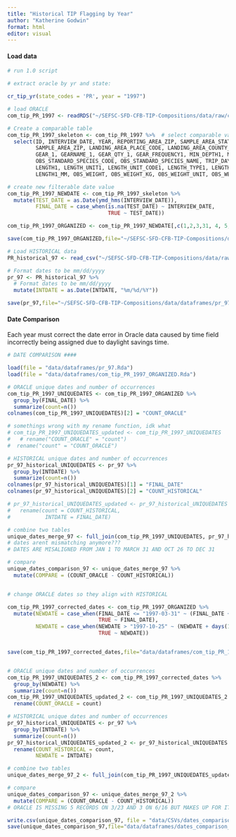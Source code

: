 ```yaml
---
title: "Historical TIP Flagging by Year"
author: "Katherine Godwin"
format: html
editor: visual
---
```


#### Load data

```r
# run 1.0 script 

# extract oracle by yr and state: 

cr_tip_yr(state_codes = 'PR', year = "1997")

# load ORACLE 
com_tip_PR_1997 <- readRDS("~/SEFSC-SFD-CFB-TIP-Compositions/data/raw/com_tip_PR_1997_20231117.RDS")

# Create a comparable table 
com_tip_PR_1997_skeleton <- com_tip_PR_1997 %>%  # select comparable variables 
  select(ID, INTERVIEW_DATE, YEAR, REPORTING_AREA_ZIP, SAMPLE_AREA_STATE_CODE, SAMPLE_AREA_COUNTY_CODE,
         SAMPLE_AREA_ZIP, LANDING_AREA_PLACE_CODE, LANDING_AREA_COUNTY_CODE, SAMPLE_AREA_PLACE_CODE, 
         GEAR_1, GEARNAME_1, GEAR_QTY_1, GEAR_FREQUENCY1, MIN_DEPTH1, MAX_DEPTH1, 
         OBS_STANDARD_SPECIES_CODE, OBS_STANDARD_SPECIES_NAME, TRIP_DAYS_FISHED, 
         LENGTH1, LENGTH_UNIT1, LENGTH_UNIT_CODE1, LENGTH_TYPE1, LENGTH_TYPE_CODE1, 
         LENGTH1_MM, OBS_WEIGHT, OBS_WEIGHT_KG, OBS_WEIGHT_UNIT, OBS_WEIGHT_UNIT_ID)

# create new filterable date value
com_tip_PR_1997_NEWDATE <- com_tip_PR_1997_skeleton %>%
  mutate(TEST_DATE = as.Date(ymd_hms(INTERVIEW_DATE)),
         FINAL_DATE = case_when(is.na(TEST_DATE) ~ INTERVIEW_DATE, 
                                TRUE ~ TEST_DATE))

com_tip_PR_1997_ORGANIZED <- com_tip_PR_1997_NEWDATE[,c(1,2,3,31, 4, 5, 6, 7, 8, 9, 10, 11, 12, 13, 14, 15, 16, 17, 18, 19, 20, 21, 22, 23, 24, 25, 26, 27, 28, 29, 30)]

save(com_tip_PR_1997_ORGANIZED,file="~/SEFSC-SFD-CFB-TIP-Compositions/data/dataframes/com_tip_PR_1997_ORGANIZED.Rda") # file is saved in data folder  

# Load HISTORICAL data 
PR_historical_97 <- read_csv("~/SEFSC-SFD-CFB-TIP-Compositions/data/raw/for_import_97.csv")

# Format dates to be mm/dd/yyyy 
pr_97 <- PR_historical_97 %>%
  # Format dates to be mm/dd/yyyy 
  mutate(INTDATE = as.Date(INTDATE, "%m/%d/%Y"))

save(pr_97,file="~/SEFSC-SFD-CFB-TIP-Compositions/data/dataframes/pr_97.Rda") # file is saved in data folder

```

#### Date Comparison

Each year must correct the date error in Oracle data caused by time field incorrectly being assigned due to daylight savings time.

```r
# DATE COMPARISON ####

load(file = "data/dataframes/pr_97.Rda")
load(file = "data/dataframes/com_tip_PR_1997_ORGANIZED.Rda")

# ORACLE unique dates and number of occurrences 
com_tip_PR_1997_UNIQUEDATES <- com_tip_PR_1997_ORGANIZED %>% 
  group_by(FINAL_DATE) %>% 
  summarize(count=n())
colnames(com_tip_PR_1997_UNIQUEDATES)[2] = "COUNT_ORACLE"

# somethings wrong with my rename function, idk what 
# com_tip_PR_1997_UNIQUEDATES_updated <- com_tip_PR_1997_UNIQUEDATES  |>
#   # rename("COUNT_ORACLE" = "count")
#  rename("count" = "COUNT_ORACLE")

# HISTORICAL unique dates and number of occurrences 
pr_97_historical_UNIQUEDATES <- pr_97 %>% 
  group_by(INTDATE) %>% 
  summarize(count=n())
colnames(pr_97_historical_UNIQUEDATES)[1] = "FINAL_DATE"
colnames(pr_97_historical_UNIQUEDATES)[2] = "COUNT_HISTORICAL"

# pr_97_historical_UNIQUEDATES_updated <- pr_97_historical_UNIQUEDATES %>%
#   rename(count = COUNT_HISTORICAL,
#           INTDATE = FINAL_DATE)

# combine two tables
unique_dates_merge_97 <- full_join(com_tip_PR_1997_UNIQUEDATES, pr_97_historical_UNIQUEDATES, by = 'FINAL_DATE')
# dates arent mismatching anymore???
# DATES ARE MISALIGNED FROM JAN 1 TO MARCH 31 AND OCT 26 TO DEC 31

# compare 
unique_dates_comparison_97 <- unique_dates_merge_97 %>%
  mutate(COMPARE = (COUNT_ORACLE - COUNT_HISTORICAL))


# change ORACLE dates so they align with HISTORICAL

com_tip_PR_1997_corrected_dates <- com_tip_PR_1997_ORGANIZED %>%
  mutate(NEWDATE = case_when(FINAL_DATE <= "1997-03-31" ~ (FINAL_DATE + days(1)),
                             TRUE ~ FINAL_DATE),
         NEWDATE = case_when(NEWDATE > "1997-10-25" ~ (NEWDATE + days(1)),
                             TRUE ~ NEWDATE)) 


save(com_tip_PR_1997_corrected_dates,file="data/dataframes/com_tip_PR_1997_corrected_dates.Rda") # file is saved in data folder  


# ORACLE unique dates and number of occurrences 
com_tip_PR_1997_UNIQUEDATES_2 <- com_tip_PR_1997_corrected_dates %>% 
  group_by(NEWDATE) %>% 
  summarize(count=n())
com_tip_PR_1997_UNIQUEDATES_updated_2 <- com_tip_PR_1997_UNIQUEDATES_2 %>%
  rename(COUNT_ORACLE = count)

# HISTORICAL unique dates and number of occurrences 
pr_97_historical_UNIQUEDATES <- pr_97 %>% 
  group_by(INTDATE) %>% 
  summarize(count=n())
pr_97_historical_UNIQUEDATES_updated_2 <- pr_97_historical_UNIQUEDATES %>%
  rename(COUNT_HISTORICAL = count,
         NEWDATE = INTDATE) 

# combine two tables
unique_dates_merge_97_2 <- full_join(com_tip_PR_1997_UNIQUEDATES_updated_2, pr_97_historical_UNIQUEDATES_updated_2, by = 'NEWDATE')

# compare 
unique_dates_comparison_97 <- unique_dates_merge_97_2 %>%
  mutate(COMPARE = (COUNT_ORACLE - COUNT_HISTORICAL))
# ORACLE IS MISSING 5 RECORDS ON 3/23 AND 3 ON 6/16 BUT MAKES UP FOR IT ON OTHER DATES 

write.csv(unique_dates_comparison_97, file = "data/CSVs/dates_comparison_97.csv", row.names = FALSE)
save(unique_dates_comparison_97,file="data/dataframes/dates_comparison_97.Rda") # file is saved in data fold

```
